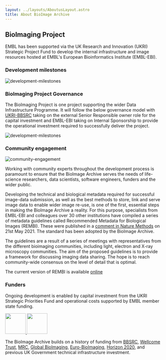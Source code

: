 ```yaml
---
layout: ../layouts/AboutusLayout.astro
title: About BioImage Archive
---
```


BioImaging Project
---------------------------------------

EMBL has been supported via the UK Research and Innovation (UKRI) Strategic Project Fund to develop the internal infrastructure and image resources hosted at EMBL's European Bioinformatics Institute (EMBL-EBI).

### Development milestones
![development-milestones](/src/assets/bioimage-archive/development-milestones.png)

### BioImaging Project Governance
The BioImaging Project is one project supporting the wider Data Infrastructure Programme. It will follow the below governance model with [UKRI-BBSRC](https://bbsrc.ukri.org/) taking on the external Senior Responsible owner role for the capital investment and EMBL-EBI taking on Internal Sponsorship to provide the operational investment required to successfully deliver the project.

![development-milestones](/src/assets/bioimage-archive/bioimaging_governance_phase2.png)

### Community engagement

<img alt="community-engagement" src={rembi.src} class="float-right padding-left-large" />

Working with community experts throughout the development process is paramount to ensure that the BioImage Archive serves the needs of life-science researchers, data scientists, software engineers, funders and the wider public.

Developing the technical and biological metadata required for successful image-data submission, as well as the best methods to store, link and serve image data to enable wider image re-use, is one of the first, essential steps in making the BioImage Archive a reality. For this purpose, specialists from EMBL-EBI and colleagues over 30 other institutions have compiled a series of metadata guidelines called Recommended Metadata for Biological Images (REMBI). These were published in a <a href="https://www.nature.com/articles/s41592-021-01166-8">comment in Nature Methods</a> on 21st May 2021. The standard has been adopted by the BioImage Archive.

The guidelines are a result of a series of meetings with representatives from the different bioimaging communities, including light, electron and X-ray microscopy communities. The aim of the proposed guidelines is to provide a framework for discussing imaging data sharing. The hope is to reach community-wide consensus on the level of detail that is optimal.

The current version of REMBI is available <a href="https://docs.google.com/spreadsheets/d/1Ck1NeLp-ZN4eMGdNYo2nV6KLEdSfN6oQBKnnWU6Npeo/edit#gid=1023506919">online</a>


### Funders

Ongoing development is enabled by capital investment from the UKRI Strategic Priorities Fund and operational costs
supported by EMBL member state funding.

<a href="https://www.ukri.org/" class="logo-img">
<img class="padding-bottom-large" src={uk_ri_logo.src} style="height: 66px;" />
</a>
			
<a href="http://www.ebi.ac.uk" class="logo-img">
<img class="padding-bottom-large" src={EMBL_logo_colour_wordmark.src} style="height: 66px;" />
</a>
			

The BioImage Archive builds on a history of funding from [BBSRC](https://bbsrc.ukri.org/), [Wellcome Trust](https://wellcome.ac.uk/), [MRC](https://mrc.ukri.org/), [Global BioImaging](https://www.globalbioimaging.org/), [Euro-BioImaging](http://www.eurobioimaging.eu/), [Horizon 2020](https://ec.europa.eu/programmes/horizon2020/), and previous UK Government technical infrastructure investment.